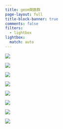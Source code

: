 ```yaml
---
title: geom関数群
page-layout: full
title-block-banner: true
comments: false
filters:
  - lightbox
lightbox:
  match: auto
---
```


::: {layout-ncol=3}
![](slides/slides033.jpg){group="slides"}

![](slides/slides034.jpg){group="slides"}

![](slides/slides035.jpg){group="slides"}

![](slides/slides036.jpg){group="slides"}

![](slides/slides037.jpg){group="slides"}

![](slides/slides038.jpg){group="slides"}

![](slides/slides039.jpg){group="slides"}

![](slides/slides040.jpg){group="slides"}
:::

